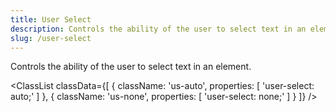 ```yaml
---
title: User Select
description: Controls the ability of the user to select text in an element.
slug: /user-select
---
```



Controls the ability of the user to select text in an element.

<ClassList
  classData={[
    {
        className: 'us-auto',
        properties: [
            'user-select: auto;'
        ]
    },
    {
        className: 'us-none',
        properties: [
            'user-select: none;'
        ]
    }
  ]}
/>